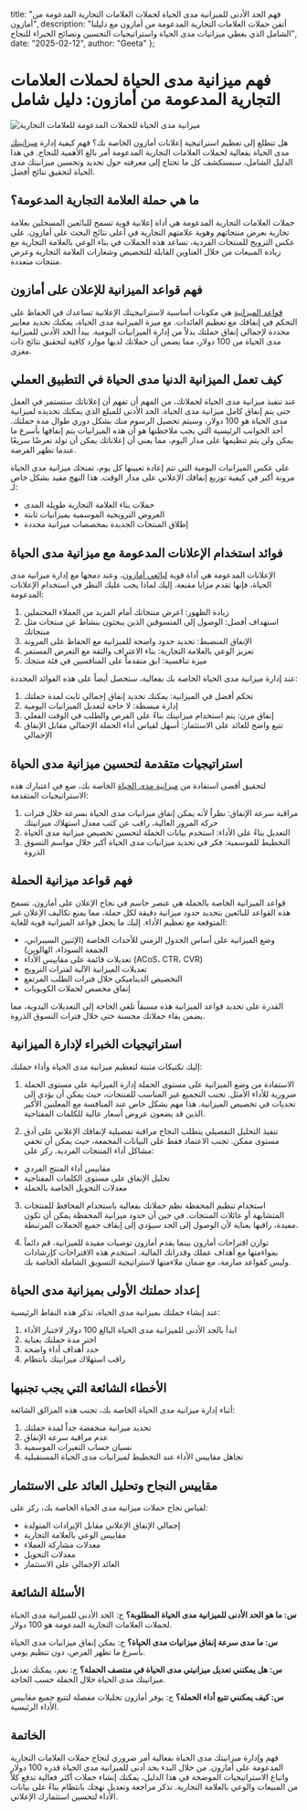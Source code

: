   title: "فهم الحد الأدنى للميزانية مدى الحياة لحملات العلامات التجارية المدعومة من أمازون",
  description: "أتقن حملات العلامات التجارية المدعومة من أمازون مع دليلنا الشامل الذي يغطي ميزانيات مدى الحياة واستراتيجيات التحسين ونصائح الخبراء للنجاح",
  date: "2025-02-12",
  author: "Geeta"
};

# فهم ميزانية مدى الحياة لحملات العلامات التجارية المدعومة من أمازون: دليل شامل

![ميزانية مدى الحياة للحملات المدعومة للعلامات التجارية](/images/blog/lifetime-budget-amazon-sponsored-brands.jpeg)

هل تتطلع إلى تعظيم استراتيجية إعلانات أمازون الخاصة بك؟ فهم كيفية إدارة [ميزانيتك](https://www.revns.com/blog/post/ppc-advertising-budget-calculator) مدى الحياة بفعالية لحملات العلامات التجارية المدعومة أمر بالغ الأهمية للنجاح. في هذا الدليل الشامل، سنستكشف كل ما تحتاج إلى معرفته حول تحديد وتحسين ميزانيتك مدى الحياة لتحقيق نتائج أفضل.

## ما هي حملة العلامة التجارية المدعومة؟

حملات العلامات التجارية المدعومة هي أداة إعلانية قوية تسمح للبائعين المسجلين بعلامة تجارية بعرض منتجاتهم وهوية علامتهم التجارية في أعلى نتائج البحث على أمازون. على عكس الترويج للمنتجات الفردية، تساعد هذه الحملات في بناء الوعي بالعلامة التجارية مع زيادة المبيعات من خلال العناوين القابلة للتخصيص وشعارات العلامة التجارية وعرض منتجات متعددة.

## فهم قواعد الميزانية للإعلان على أمازون

[قواعد الميزانية](https://www.revns.com/blog/post/amazon-seller-fee-structure-and-profitability) هي مكونات أساسية لاستراتيجيتك الإعلانية تساعدك في الحفاظ على التحكم في إنفاقك مع تعظيم العائدات. مع ميزة الميزانية مدى الحياة، يمكنك تحديد معايير محددة لإجمالي إنفاق حملتك بدلاً من إدارة الميزانيات اليومية. يبدأ الحد الأدنى للميزانية مدى الحياة من 100 دولار، مما يضمن أن حملاتك لديها موارد كافية لتحقيق نتائج ذات مغزى.

## كيف تعمل الميزانية الدنيا مدى الحياة في التطبيق العملي

عند تنفيذ ميزانية مدى الحياة لحملاتك، من المهم أن تفهم أن إعلاناتك ستستمر في العمل حتى يتم إنفاق كامل ميزانية مدى الحياة. الحد الأدنى للمبلغ الذي يمكنك تحديده لميزانية مدى الحياة هو 100 دولار، وسيتم تحصيل الرسوم منك بشكل دوري طوال مدة حملتك. أحد الجوانب الرئيسية التي يجب ملاحظتها هو أن هذه الميزانيات يتم إنفاقها بأسرع ما يمكن ولن يتم تنظيمها على مدار اليوم، مما يعني أن إعلاناتك يمكن أن تولد تعرضًا سريعًا عندما تظهر الفرصة.

على عكس الميزانيات اليومية التي تتم إعادة تعيينها كل يوم، تمنحك ميزانية مدى الحياة مرونة أكبر في كيفية توزيع إنفاقك الإعلاني على مدار الوقت. هذا النهج مفيد بشكل خاص لـ:

- حملات بناء العلامة التجارية طويلة المدى
- العروض الترويجية الموسمية بميزانيات ثابتة
- إطلاق المنتجات الجديدة بمخصصات ميزانية محددة

## فوائد استخدام الإعلانات المدعومة مع ميزانية مدى الحياة

الإعلانات المدعومة هي أداة قوية [لبائعي أمازون](https://www.revns.com/blog/post/full-service-amazon-management-agency)، وعند دمجها مع إدارة ميزانية مدى الحياة، فإنها تقدم مزايا مقنعة. إليك لماذا يجب عليك النظر في استخدام الإعلانات المدعومة:

1. زيادة الظهور: اعرض منتجاتك أمام المزيد من العملاء المحتملين
2. استهداف أفضل: الوصول إلى المتسوقين الذين يبحثون بنشاط عن منتجات مثل منتجاتك
3. الإنفاق المنضبط: تحديد حدود واضحة للميزانية مع الحفاظ على المرونة
4. تعزيز الوعي بالعلامة التجارية: بناء الاعتراف والثقة مع التعرض المستمر
5. ميزة تنافسية: ابق متقدماً على المنافسين في فئة منتجك

عند إدارة ميزانية مدى الحياة الخاصة بك بفعالية، ستحصل أيضاً على هذه الفوائد المحددة:

1. تحكم أفضل في الميزانية: يمكنك تحديد إنفاق إجمالي ثابت لمدة حملتك
2. إدارة مبسطة: لا حاجة لتعديل الميزانيات اليومية
3. إنفاق مرن: يتم استخدام ميزانيتك بناءً على الفرص والطلب في الوقت الفعلي
4. تتبع واضح للعائد على الاستثمار: أسهل لقياس أداء الحملة الإجمالي مقابل الإنفاق الإجمالي

## استراتيجيات متقدمة لتحسين ميزانية مدى الحياة

لتحقيق أقصى استفادة من [ميزانية مدى الحياة](https://advertising.amazon.com/help/GVYUKBJQFPH7ZQ2L) الخاصة بك، ضع في اعتبارك هذه الاستراتيجيات المتقدمة:

1. مراقبة سرعة الإنفاق: نظراً لأنه يمكن إنفاق ميزانيات مدى الحياة بسرعة خلال فترات حركة المرور العالية، راقب عن كثب معدل استهلاك ميزانيتك
2. التعديل بناءً على الأداء: استخدم بيانات الحملة لتحسين تخصيص ميزانية مدى الحياة
3. التخطيط للموسمية: فكر في تحديد ميزانيات مدى الحياة أكبر خلال مواسم التسوق الذروة

## فهم قواعد ميزانية الحملة

قواعد الميزانية الخاصة بالحملة هي عنصر حاسم في نجاح الإعلان على أمازون. تسمح هذه القواعد للبائعين بتحديد حدود ميزانية دقيقة لكل حملة، مما يمنع تكاليف الإعلان غير المتوقعة مع تعظيم الأداء. إليك ما يجعل قواعد الميزانية قوية للغاية:

- وضع الميزانية على أساس الجدول الزمني للأحداث الخاصة (الإثنين السيبراني، الجمعة السوداء، الهالوين)
- تعديلات قائمة على مقاييس الأداء (ACoS، CTR، CVR)
- تعديلات الميزانية الآلية لفترات الترويج
- التخصيص الديناميكي خلال فترات الطلب المرتفع
- إنفاق مخصص لحملات الكوبونات

القدرة على تحديد قواعد الميزانية هذه مسبقاً تلغي الحاجة إلى التعديلات اليدوية، مما يضمن بقاء حملاتك محسنة حتى خلال فترات التسوق الذروة.

## استراتيجيات الخبراء لإدارة الميزانية

إليك تكتيكات مثبتة لتعظيم ميزانية مدى الحياة وأداء حملتك:

1. الاستفادة من وضع الميزانية على مستوى الحملة
إدارة الميزانية على مستوى الحملة ضرورية للأداء الأمثل. تجنب التجميع غير المناسب للمنتجات، حيث يمكن أن يؤدي إلى تحديات في تخصيص الميزانية. هذا مهم بشكل خاص عند المنافسة مع المعلنين الأكبر الذين قد يضعون عروض أسعار عالية للكلمات المفتاحية.

2. تنفيذ التحليل التفصيلي
يتطلب النجاح مراقبة تفصيلية لإنفاقك الإعلاني على أدق مستوى ممكن. تجنب الاعتماد فقط على البيانات المجمعة، حيث يمكن أن تخفي مشاكل أداء المنتجات الفردية. ركز على:
- مقاييس أداء المنتج الفردي
- تحليل الإنفاق على مستوى الكلمات المفتاحية
- معدلات التحويل الخاصة بالحملة

3. استخدام تنظيم المحفظة
نظم حملاتك بفعالية باستخدام المحافظ للمنتجات المتشابهة أو عائلات المنتجات. في حين أن حدود ميزانية المحفظة يمكن أن تكون مفيدة، راقبها بعناية لأن الوصول إلى الحد سيؤدي إلى إيقاف جميع الحملات المرتبطة.

4. توازن اقتراحات أمازون
بينما يقدم أمازون توصيات مفيدة للميزانية، قم دائماً بمواءمتها مع أهداف عملك وقدراتك المالية. استخدم هذه الاقتراحات كإرشادات وليس كقواعد صارمة، مع ضمان ملاءمتها لاستراتيجية التسويق الشاملة الخاصة بك.

## إعداد حملتك الأولى بميزانية مدى الحياة

عند إنشاء حملتك بميزانية مدى الحياة، تذكر هذه النقاط الرئيسية:

1. ابدأ بالحد الأدنى للميزانية مدى الحياة البالغ 100 دولار لاختبار الأداء
2. اختر مدة حملتك بعناية
3. حدد أهداف أداء واضحة
4. راقب استهلاك ميزانيتك بانتظام

## الأخطاء الشائعة التي يجب تجنبها

أثناء إدارة ميزانية مدى الحياة الخاصة بك، تجنب هذه المزالق الشائعة:

1. تحديد ميزانية منخفضة جداً لمدة حملتك
2. عدم مراقبة سرعة الإنفاق
3. نسيان حساب التغيرات الموسمية
4. تجاهل مقاييس الأداء عند التخطيط لميزانيات مدى الحياة المستقبلية

## مقاييس النجاح وتحليل العائد على الاستثمار

لقياس نجاح حملات ميزانية مدى الحياة الخاصة بك، ركز على:

- إجمالي الإنفاق الإعلاني مقابل الإيرادات المتولدة
- مقاييس الوعي بالعلامة التجارية
- معدلات مشاركة العملاء
- معدلات التحويل
- العائد الإجمالي على الاستثمار

## الأسئلة الشائعة
**س: ما هو الحد الأدنى للميزانية مدى الحياة المطلوبة؟**
ج: الحد الأدنى للميزانية مدى الحياة لحملات العلامات التجارية المدعومة هو 100 دولار.

**س: ما مدى سرعة إنفاق ميزانيات مدى الحياة؟**
ج: يمكن إنفاق ميزانيات مدى الحياة بأسرع ما تظهر الفرص، دون تنظيم يومي.

**س: هل يمكنني تعديل ميزانيتي مدى الحياة في منتصف الحملة؟**
ج: نعم، يمكنك تعديل ميزانيتك مدى الحياة خلال الحملة حسب الحاجة.

**س: كيف يمكنني تتبع أداء الحملة؟**
ج: يوفر أمازون تحليلات مفصلة لتتبع جميع مقاييس الأداء الرئيسية.

## الخاتمة

فهم وإدارة ميزانيتك مدى الحياة بفعالية أمر ضروري لنجاح حملات العلامات التجارية المدعومة على أمازون. من خلال البدء بحد أدنى للميزانية مدى الحياة قدره 100 دولار واتباع الاستراتيجيات الموضحة في هذا الدليل، يمكنك إنشاء حملات أكثر فعالية تدفع كلاً من المبيعات والوعي بالعلامة التجارية. تذكر مراجعة وتعديل نهجك بانتظام بناءً على بيانات الأداء لتحسين استثمارك الإعلاني.
